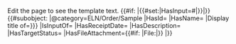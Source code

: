 <noinclude>

Edit the page to see the template text.
</noinclude>
<includeonly>{{#if: {{{id|}}}|{{#set:|HasInput={{FULLPAGENAME}}#{{{id}}}|}}|}}<!-- 
-->{{#subobject: {{{id|}}}
|@category=ELN/Order/Sample
|HasId={{{id|}}}
|HasName={{{name|}}}
|Display title of={{{name|{{{id|}}}}}}
|IsInputOf={{FULLPAGENAME}}
|HasReceiptDate={{{receipt_date|}}}
|HasDescription={{{description|}}}
|HasTargetStatus={{{target_status|}}}
|HasFileAttachment={{#if: {{{file_attachment|}}}|File:{{{file_attachment|}}}|}}
|}}</includeonly>